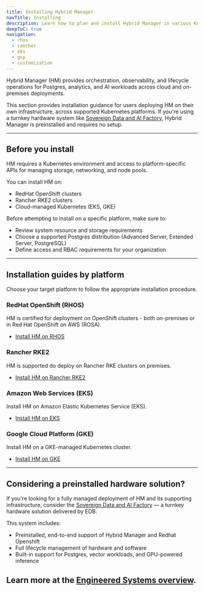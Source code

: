```yaml
---
title: Installing Hybrid Manager
navTitle: Installing
description: Learn how to plan and install Hybrid Manager in various Kubernetes-based environments.
deepToC: true
navigation:
  - rhos
  - rancher
  - eks
  - gcp
  - customization
---
```


Hybrid Manager (HM) provides orchestration, observability, and lifecycle operations for Postgres, analytics, and AI workloads across cloud and on-premises deployments.

This section provides installation guidance for users deploying HM on their own infrastructure, across supported Kubernetes platforms.
If you're using a turnkey hardware system like [Sovereign Data and AI Factory](../system), Hybrid Manager is preinstalled and requires no setup.

---

## Before you install

HM requires a Kubernetes environment and access to platform-specific APIs for managing storage, networking, and node pools.

You can install HM on:

- RedHat OpenShift clusters
- Rancher RKE2 clusters
- Cloud-managed Kubernetes (EKS, GKE)

Before attempting to install on a specific platform, make sure to:

- Review system resource and storage requirements
- Choose a supported Postgres distribution (Advanced Server, Extended Server, PostgreSQL)
- Define access and RBAC requirements for your organization

---

## Installation guides by platform

Choose your target platform to follow the appropriate installation procedure.

### RedHat OpenShift (RHOS)

HM is certified for deployment on OpenShift clusters - both on-premises or in Red Hat OpenShift on AWS (ROSA).

- [Install HM on RHOS](rhos)

### Rancher RKE2

HM is supported do deploy on Rancher RKE clusters on premises.

- [Install HM on Rancher RKE2](rancher)

### Amazon Web Services (EKS)

Install HM on Amazon Elastic Kubernetes Service (EKS).

- [Install HM on EKS](eks)

### Google Cloud Platform (GKE)

Install HM on a GKE-managed Kubernetes cluster.

- [Install HM on GKE](gcp)

---

## Considering a preinstalled hardware solution?

If you're looking for a fully managed deployment of HM and its supporting infrastructure, consider the [Sovereign Data and AI Factory](../system) — a turnkey hardware solution delivered by EDB.

This system includes:

- Preinstalled, end-to-end support of Hybrid Manager and Redhat Openshift
- Full lifecycle management of hardware and software
- Built-in support for Postgres, vector workloads, and GPU-powered inference

Learn more at the [Engineered Systems overview](../system).
---

